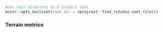 ```r
#Set root directory to R project root
knitr::opts_knit$set(root.dir = rprojroot::find_rstudio_root_file())
```


### Terrain metrics {-}

```js
```

